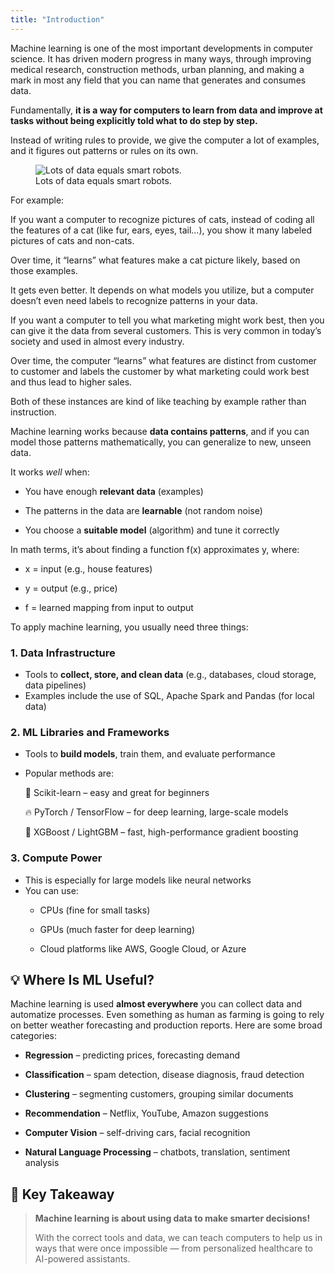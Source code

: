 ```yaml
---
title: "Introduction"
---
```


Machine learning is one of the most important developments in computer science. It has driven modern progress in many ways, through improving medical research, construction methods, urban planning, and making a mark in most any field that you can name that generates and consumes data.

Fundamentally, **it is a way for computers to learn from data and improve at tasks without being explicitly told what to do step by step.**

Instead of writing rules to provide, we give the computer a lot of examples, and it figures out patterns or rules on its own.

![Lots of data equals smart robots.](images/ml-robot.png)

For example:

If you want a computer to recognize pictures of cats, instead of coding all the features of a cat (like fur, ears, eyes, tail...), you show it many labeled pictures of cats and non-cats.

Over time, it "learns" what features make a cat picture likely, based on those examples.

It gets even better. It depends on what models you utilize, but a computer doesn't even need labels to recognize patterns in your data.

If you want a computer to tell you what marketing might work best, then you can give it the data from several customers. This is very common in today's society and used in almost every industry.

Over time, the computer "learns" what features are distinct from customer to customer and labels the customer by what marketing could work best and thus lead to higher sales.

Both of these instances are kind of like teaching by example rather than instruction.

Machine learning works because **data contains patterns**, and if you can model those patterns mathematically, you can generalize to new, unseen data.

It works *well* when:

-   You have enough **relevant data** (examples)

-   The patterns in the data are **learnable** (not random noise)

-   You choose a **suitable model** (algorithm) and tune it correctly

In math terms, it’s about finding a function f(x) approximates y, where:

-   x = input (e.g., house features)

-   y = output (e.g., price)

-   f = learned mapping from input to output

To apply machine learning, you usually need three things:

### 1. **Data Infrastructure**

-   Tools to **collect, store, and clean data** (e.g., databases, cloud storage, data pipelines)
-   Examples include the use of SQL, Apache Spark and Pandas (for local data)

### 2. **ML Libraries and Frameworks**

-   Tools to **build models**, train them, and evaluate performance

-   Popular methods are:

    🧠 Scikit-learn – easy and great for beginners

    🔥 PyTorch / TensorFlow – for deep learning, large-scale models

    🧪 XGBoost / LightGBM – fast, high-performance gradient boosting

### 3. **Compute Power**

-   This is especially for large models like neural networks
-   You can use:
    -   CPUs (fine for small tasks)

    -   GPUs (much faster for deep learning)

    -   Cloud platforms like AWS, Google Cloud, or Azure

## 💡 Where Is ML Useful?

Machine learning is used **almost everywhere** you can collect data and automatize processes. Even something as human as farming is going to rely on better weather forecasting and production reports. Here are some broad categories:

-   **Regression** – predicting prices, forecasting demand

-   **Classification** – spam detection, disease diagnosis, fraud detection

-   **Clustering** – segmenting customers, grouping similar documents

-   **Recommendation** – Netflix, YouTube, Amazon suggestions

-   **Computer Vision** – self-driving cars, facial recognition

-   **Natural Language Processing** – chatbots, translation, sentiment analysis

## 🎯 Key Takeaway

> **Machine learning is about using data to make smarter decisions!**
>
> With the correct tools and data, we can teach computers to help us in ways that were once impossible — from personalized healthcare to AI-powered assistants.
